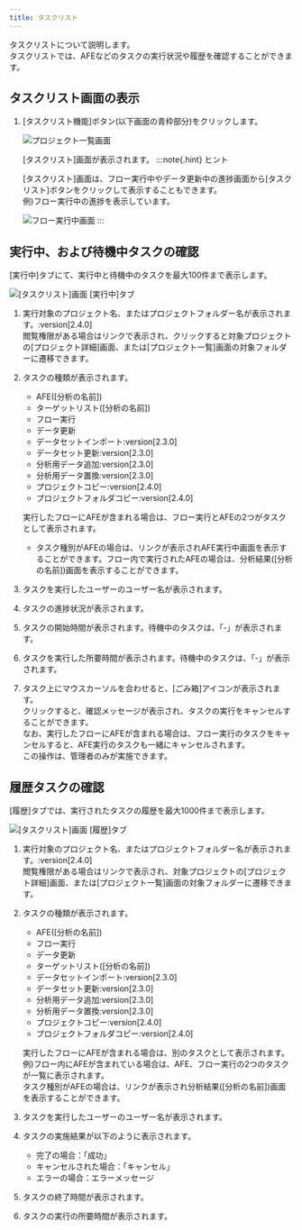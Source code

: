 ```yaml
---
title: タスクリスト
---
```


タスクリストについて説明します。\
タスクリストでは、AFEなどのタスクの実行状況や履歴を確認することができます。

## タスクリスト画面の表示

1. [タスクリスト機能]ボタン(以下画面の青枠部分)をクリックします。

   <Img src="/assets/img/capture/capture-task-list-1.png" alt="プロジェクト一覧画面" client:load />

   [タスクリスト]画面が表示されます。
   :::note{.hint}
   ヒント

   [タスクリスト]画面は、フロー実行中やデータ更新中の進捗画面から[タスクリスト]ボタンをクリックして表示することもできます。\
   例)フロー実行中の進捗を表示しています。

   <Img src="/assets/img/capture/capture-task-list-2.png" alt="フロー実行中画面" client:load />
   :::

## 実行中、および待機中タスクの確認

[実行中]タブにて、実行中と待機中のタスクを最大100件まで表示します。

<Img src="/assets/img/capture/capture-task-list-3.png" alt="[タスクリスト]画面 [実行中]タブ" client:load />

1. 実行対象のプロジェクト名、またはプロジェクトフォルダー名が表示されます。:version[2.4.0]\
   閲覧権限がある場合はリンクで表示され、クリックすると対象プロジェクトの[プロジェクト詳細]画面、または[プロジェクト一覧]画面の対象フォルダーに遷移できます。
1. タスクの種類が表示されます。
   - AFE([分析の名前])
   - ターゲットリスト([分析の名前])
   - フロー実行
   - データ更新
   - データセットインポート:version[2.3.0]
   - データセット更新:version[2.3.0]
   - 分析用データ追加:version[2.3.0]
   - 分析用データ置換:version[2.3.0]
   - プロジェクトコピー:version[2.4.0]
   - プロジェクトフォルダコピー:version[2.4.0]

   実行したフローにAFEが含まれる場合は、フロー実行とAFEの2つがタスクとして表示されます。
   - タスク種別がAFEの場合は、リンクが表示されAFE実行中画面を表示することができます。フロー内で実行されたAFEの場合は、分析結果([分析の名前])画面を表示することができます。
1. タスクを実行したユーザーのユーザー名が表示されます。
1. タスクの進捗状況が表示されます。
1. タスクの開始時間が表示されます。待機中のタスクは、「-」が表示されます。
1. タスクを実行した所要時間が表示されます。待機中のタスクは、「-」が表示されます。
1. タスク上にマウスカーソルを合わせると、[ごみ箱]アイコンが表示されます。\
   クリックすると、確認メッセージが表示され、タスクの実行をキャンセルすることができます。\
   なお、実行したフローにAFEが含まれる場合は、フロー実行のタスクをキャンセルすると、AFE実行のタスクも一緒にキャンセルされます。\
   この操作は、管理者のみが実施できます。

## 履歴タスクの確認

[履歴]タブでは、実行されたタスクの履歴を最大1000件まで表示します。

<Img src="/assets/img/capture/capture-task-list-4.png" alt="[タスクリスト]画面 [履歴]タブ" client:load />

1. 実行対象のプロジェクト名、またはプロジェクトフォルダー名が表示されます。:version[2.4.0]\
   閲覧権限がある場合はリンクで表示され、対象プロジェクトの[プロジェクト詳細]画面、または[プロジェクト一覧]画面の対象フォルダーに遷移できます。
1. タスクの種類が表示されます。
   - AFE([分析の名前])
   - フロー実行
   - データ更新
   - ターゲットリスト([分析の名前])
   - データセットインポート:version[2.3.0]
   - データセット更新:version[2.3.0]
   - 分析用データ追加:version[2.3.0]
   - 分析用データ置換:version[2.3.0]
   - プロジェクトコピー:version[2.4.0]
   - プロジェクトフォルダコピー:version[2.4.0]

   実行したフローにAFEが含まれる場合は、別のタスクとして表示されます。\
   例)フロー内にAFEが含まれている場合は、AFE、フロー実行の2つのタスクが一覧に表示されます。\
   タスク種別がAFEの場合は、リンクが表示され分析結果([分析の名前])画面を表示することができます。

1. タスクを実行したユーザーのユーザー名が表示されます。
1. タスクの実施結果が以下のように表示されます。
   - 完了の場合：「成功」
   - キャンセルされた場合：「キャンセル」
   - エラーの場合：エラーメッセージ
1. タスクの終了時間が表示されます。
1. タスクの実行の所要時間が表示されます。
